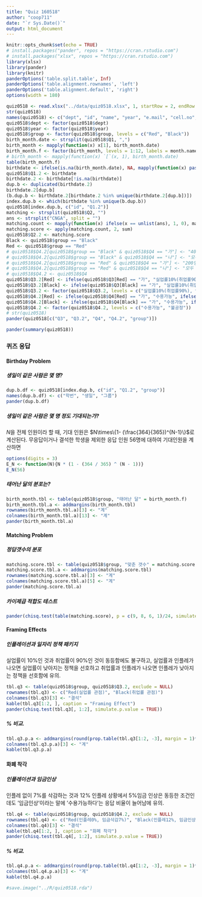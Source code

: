 ```yaml
---
title: "Quiz 160518"
author: "coop711"
date: "`r Sys.Date()`"
output: html_document
---
```


```r
knitr::opts_chunk$set(echo = TRUE)
# install.packages("pander", repos = "https://cran.rstudio.com")
# install.packages("xlsx", repos = "https://cran.rstudio.com")
library(xlsx)
library(pander)
library(knitr)
panderOptions('table.split.table', Inf)
panderOptions('table.alignment.rownames', 'left')
panderOptions('table.alignment.default', 'right')
options(width = 180)
```

```r
quiz0518 <- read.xlsx("../data/quiz0518.xlsx", 1, startRow = 2, endRow = 66, colIndex = c(3:7, 9:14), colClasses = c(rep("character", 11)), stringsAsFactors = FALSE)
str(quiz0518)
names(quiz0518) <- c("dept", "id", "name", "year", "e.mail", "cell.no", "Q1", "Q2", "Q3", "Q4", "group")
quiz0518$dept <- factor(quiz0518$dept)
quiz0518$year <- factor(quiz0518$year)
quiz0518$group <- factor(quiz0518$group, levels = c("Red", "Black"))
birth_month.date <- strsplit(quiz0518$Q1, ",")
birth_month <- mapply(function(x) x[1], birth_month.date)
birth_month.f <- factor(birth_month, levels = 1:12, labels = month.name)
# birth_month <- mapply(function(x) `[`(x, 1), birth_month.date)
table(birth_month.f)
birthdate <- ifelse(is.na(birth_month.date), NA, mapply(function(x) paste(x[1], "월", x[2], "일", sep = ""), birth_month.date))
quiz0518$Q1.2 <- birthdate
birthdate.2 <- birthdate[!is.na(birthdate)]
dup.b <- duplicated(birthdate.2)
birthdate.2[dup.b]
(b.dup.b <- birthdate.2[birthdate.2 %in% unique(birthdate.2[dup.b])])
index.dup.b <- which(birthdate %in% unique(b.dup.b))
quiz0518[index.dup.b, c("id", "Q1.2")]
matching <- strsplit(quiz0518$Q2, "")
ans <- strsplit("CNGA", split = "")
matching.count <- mapply(function(x) ifelse(x == unlist(ans), 1, 0), matching)
matching.score <- apply(matching.count, 2, sum)
quiz0518$Q2.2 <- matching.score
Black <- quiz0518$group == "Black"
Red <- quiz0518$group == "Red"
# quiz0518$Q4.2[quiz0518$group == "Black" & quiz0518$Q4 == "가"] <- "400명은 죽는다"
# quiz0518$Q4.2[quiz0518$group == "Black" & quiz0518$Q4 == "나"] <- "모두 사망 않을 확률 1/3"
# quiz0518$Q4.2[quiz0518$group == "Red" & quiz0518$Q4 == "가"] <- "200명은 살린다"
# quiz0518$Q4.2[quiz0518$group == "Red" & quiz0518$Q4 == "나"] <- "모두 살릴 확률 1/3"
# quiz0518$Q4.2 <- quiz0518$Q4
quiz0518$Q3.2[Red] <- ifelse(quiz0518$Q3[Red] == "가", "실업률10%(취업률90%), 인플레12%", ifelse(quiz0518$Q3[Red] == "나", "실업률5%(취업률95%), 인플레17%", NA))
quiz0518$Q3.2[Black] <- ifelse(quiz0518$Q3[Black] == "가", "실업률10%(취업률90%), 인플레12%", ifelse(quiz0518$Q3[Black] == "나", "실업률5%(취업률95%), 인플레17%", NA))
quiz0518$Q3.2 <- factor(quiz0518$Q3.2, levels = c("실업률10%(취업률90%), 인플레12%", "실업률5%(취업률95%), 인플레17%"))
quiz0518$Q4.2[Red] <- ifelse(quiz0518$Q4[Red] == "가", "수용가능", ifelse(quiz0518$Q4[Red] == "나", "불공정", NA))
quiz0518$Q4.2[Black] <- ifelse(quiz0518$Q4[Black] == "가", "수용가능", ifelse(quiz0518$Q4[Black] == "나", "불공정", NA))
quiz0518$Q4.2 <- factor(quiz0518$Q4.2, levels = c("수용가능", "불공정"))
# str(quiz0518)
pander(quiz0518[c("Q3", "Q3.2", "Q4", "Q4.2", "group")])
```

```r
pander(summary(quiz0518))
```

### 퀴즈 응답

#### Birthday Problem

##### 생일이 같은 사람은 몇 명?

```r
dup.b.df <- quiz0518[index.dup.b, c("id", "Q1.2", "group")]
names(dup.b.df) <- c("학번", "생일", "그룹")
pander(dup.b.df)
```
##### 생일이 같은 사람은 몇 명 정도 기대되는가?

$N$을 전체 인원이라 할 때, 기대 인원은 $N\times\{1- (\frac{364}{365})^{N-1}\}$로 계산된다.
무응답이거나 결석한 학생을 제외한 응답 인원 56명에 대하여 기대인원을 계산하면

```r
options(digits = 3)
E_N <- function(N){N * (1 - (364 / 365) ^ (N - 1))}
E_N(56)
```

##### 태어난 달의 분포는?

```r
birth_month.tbl <- table(quiz0518$group, "태어난 달" = birth_month.f)
birth_month.tbl.a <- addmargins(birth_month.tbl)
rownames(birth_month.tbl.a)[3] <- "계"
colnames(birth_month.tbl.a)[13] <- "계"
pander(birth_month.tbl.a)
```

#### Matching Problem

##### 정답갯수의 분포

```r
matching.score.tbl <- table(quiz0518$group, "맞춘 갯수" = matching.score)
matching.score.tbl.a <- addmargins(matching.score.tbl)
rownames(matching.score.tbl.a)[3] <- "계"
colnames(matching.score.tbl.a)[5] <- "계"
pander(matching.score.tbl.a)
```

##### 카이제곱 적합도 테스트

```r
pander(chisq.test(table(matching.score), p = c(9, 8, 6, 1)/24, simulate.p.value = TRUE, B = 2000))
```

#### Framing Effects

##### 인플레이션과 일자리 정책 패키지

실업률이 10%인 것과 취업률이 90%인 것이 동등함에도 불구하고, 실업률과 인플레가 나오면 실업률이 낮아지는 정책을 선호하고 취업률과 인플레가 나오면 인플레가 낮아지는 정책을 선호함에 유의.

```r
tbl.q3 <- table(quiz0518$group, quiz0518$Q3.2, exclude = NULL)
rownames(tbl.q3) <- c("Red(실업률 관점)", "Black(취업률 관점)")
colnames(tbl.q3)[3] <- "결석"
kable(tbl.q3[1:2, ], caption = "Framing Effect")
pander(chisq.test(tbl.q3[, 1:2], simulate.p.value = TRUE))
```

##### % 비교.  

```r
tbl.q3.p.a <- addmargins(round(prop.table(tbl.q3[1:2, -3], margin = 1)*100, digits = 1))[1:2, ]
colnames(tbl.q3.p.a)[3] <- "계"
kable(tbl.q3.p.a)
```

#### 화폐 착각

##### 인플레이션과 임금인상

인플레 없이 7%를 삭감하는 것과 12% 인플레 상황에서 5%임금 인상은 동등한 조건인데도 '임금인상'이라는 말에 '수용가능하다'는 응답 비율이 늘어남에 유의.

```r
tbl.q4 <- table(quiz0518$group, quiz0518$Q4.2, exclude = NULL)
rownames(tbl.q4) <- c("Red(인플레0%, 임금삭감7%)", "Black(인플레12%, 임금인상5%)")
colnames(tbl.q4)[3] <- "결석"
kable(tbl.q4[1:2, ], caption = "화폐 착각")
pander(chisq.test(tbl.q4[, 1:2], simulate.p.value = TRUE))
```

##### % 비교.  

```r
tbl.q4.p.a <- addmargins(round(prop.table(tbl.q4[1:2, -3], margin = 1)*100, digits = 1))[1:2, ]
colnames(tbl.q4.p.a)[3] <- "계"
kable(tbl.q4.p.a)
```

```r
#save.image("../R/quiz0518.rda")
```